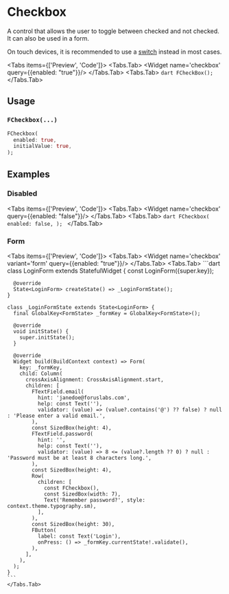 
# Checkbox
A control that allows the user to toggle between checked and not checked. It can also be used in a form.

On touch devices, it is recommended to use a [switch](/docs/switch) instead in most cases.

<Tabs items={['Preview', 'Code']}>
    <Tabs.Tab>
        <Widget name='checkbox' query={{enabled: "true"}}/>
    </Tabs.Tab>
    <Tabs.Tab>
        ```dart
        FCheckBox();
        ```
    </Tabs.Tab>
</Tabs>

## Usage

### `FCheckbox(...)`

```dart
FCheckbox(
  enabled: true,
  initialValue: true,
);
```

## Examples

### Disabled

<Tabs items={['Preview', 'Code']}>
    <Tabs.Tab>
        <Widget name='checkbox' query={{enabled: "false"}}/>
    </Tabs.Tab>
    <Tabs.Tab>
        ```dart
        FCheckbox(
          enabled: false,
        );
        ```
    </Tabs.Tab>
</Tabs>

### Form

<Tabs items={['Preview', 'Code']}>
    <Tabs.Tab>
        <Widget name='checkbox' variant='form' query={{enabled: "true"}}/>
    </Tabs.Tab>
    <Tabs.Tab>
    ```dart
    class LoginForm extends StatefulWidget {
      const LoginForm({super.key});

      @override
      State<LoginForm> createState() => _LoginFormState();
    }

    class _LoginFormState extends State<LoginForm> {
      final GlobalKey<FormState> _formKey = GlobalKey<FormState>();

      @override
      void initState() {
        super.initState();
      }

      @override
      Widget build(BuildContext context) => Form(
        key: _formKey,
        child: Column(
          crossAxisAlignment: CrossAxisAlignment.start,
          children: [
            FTextField.email(
              hint: 'janedoe@foruslabs.com',
              help: const Text(''),
              validator: (value) => (value?.contains('@') ?? false) ? null : 'Please enter a valid email.',
            ),
            const SizedBox(height: 4),
            FTextField.password(
              hint: '',
              help: const Text(''),
              validator: (value) => 8 <= (value?.length ?? 0) ? null : 'Password must be at least 8 characters long.',
            ),
            const SizedBox(height: 4),
            Row(
              children: [
                const FCheckbox(),
                const SizedBox(width: 7),
                Text('Remember password?', style: context.theme.typography.sm),
              ],
            ),
            const SizedBox(height: 30),
            FButton(
              label: const Text('Login'),
              onPress: () => _formKey.currentState!.validate(),
            ),
          ],
        ),
      );
    }
    ```
    </Tabs.Tab>
</Tabs>